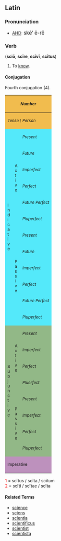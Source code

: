 ==Latin==
===Pronunciation===
* [[AHD]]: <big> sk&#275;&prime; &#275;-r&#277; </big>

===Verb===
('''sci&#333;''', '''sc&#299;re''', '''sc&#299;v&#299;''', '''sc&#299;tus''')
# To [[know]].

====Conjugation====
Fourth conjugation (4).
{| border="1" cellpadding="2"
!style="background:#F1BC4E;" colspan=3| <small>''Number''
!style="background:#F1BC4E;" colspan=3| <small>''Singular''
!style="background:#F1BC4E;" colspan=3| <small>''Plural''
|-
!style="background:#F1BC4E;" colspan=3| <small>''Tense \ Person''
!style="background:#F1BC4E;"| <small>''1.''
!style="background:#F1BC4E;"| <small>''2.''
!style="background:#F1BC4E;"| <small>''3.''
!style="background:#F1BC4E;"| <small>''11.''
!style="background:#F1BC4E;"| <small>''22.''
!style="background:#F1BC4E;"| <small>''33.''
|-
!style="background:#54E9FA;" rowspan=12|<small>I<br>n<br>d<br>i<br>c<br>a<br>t<br>i<br>v<br>e
!style="background:#54E9FA;" rowspan=6|<small>A<br>c<br>t<br>i<br>v<br>e
!style="background:#54E9FA;"|<small>''Present''
|style="background:#FBFCE4;"|sci&#333;
|style="background:#FBFCE4;"|sc&#299;s
|style="background:#FBFCE4;"|scit
|style="background:#FBFCE4;"|sc&#299;mus
|style="background:#FBFCE4;"|sc&#299;tis
|style="background:#FBFCE4;"|sciunt
|-
!style="background:#54E9FA;"| <small>''Future''
|style="background:#FBFCE4;"|sciam
|style="background:#FBFCE4;"|sci&#275;s
|style="background:#FBFCE4;"|sciet
|style="background:#FBFCE4;"|sci&#275;mus
|style="background:#FBFCE4;"|sci&#275;tis
|style="background:#FBFCE4;"|scient
|-
!style="background:#54E9FA;"| <small>''Imperfect''
|style="background:#FBFCE4;"|sci&#275;bam
|style="background:#FBFCE4;"|sci&#275;b&#257;s
|style="background:#FBFCE4;"|sci&#275;bat
|style="background:#FBFCE4;"|sci&#275;b&#257;mus
|style="background:#FBFCE4;"|sci&#275;b&#257;tis
|style="background:#FBFCE4;"|sci&#275;bant
|-
!style="background:#54E9FA;"| <small>''Perfect''
|style="background:#FBFCE4;"|sc&#299;v&#299;
|style="background:#FBFCE4;"|sc&#299;vist&#299;
|style="background:#FBFCE4;"|sc&#299;vit
|style="background:#FBFCE4;"|sc&#299;vimus
|style="background:#FBFCE4;"|sc&#299;vistis
|style="background:#FBFCE4;"|sc&#299;v&#275;runt
|-
!style="background:#54E9FA;"| <small>''Future Perfect''
|style="background:#FBFCE4;"|sc&#299;ver&#333;
|style="background:#FBFCE4;"|sc&#299;veris
|style="background:#FBFCE4;"|sc&#299;verit
|style="background:#FBFCE4;"|sc&#299;verimus
|style="background:#FBFCE4;"|sc&#299;veritis
|style="background:#FBFCE4;"|sc&#299;verint
|-
!style="background:#54E9FA;"| <small>''Pluperfect''
|style="background:#FBFCE4;"|sc&#299;veram
|style="background:#FBFCE4;"|sc&#299;ver&#257;s
|style="background:#FBFCE4;"|sc&#299;verat
|style="background:#FBFCE4;"|sc&#299;ver&#257;mus
|style="background:#FBFCE4;"|sc&#299;ver&#257;tis
|style="background:#FBFCE4;"|sc&#299;verant
|-
!style="background:#54E9FA;" rowspan=6| <small>P<br>a<br>s<br>s<br>i<br>v<br>e
!style="background:#54E9FA;"|<small>''Present''
|style="background:#FBFCE4;"|scior
|style="background:#FBFCE4;"|sc&#299;ris
|style="background:#FBFCE4;"|sc&#299;tur
|style="background:#FBFCE4;"|sc&#299;mur
|style="background:#FBFCE4;"|sc&#299;min&#299;
|style="background:#FBFCE4;"|sciuntur
|-
!style="background:#54E9FA;"|<small>''Future''
|style="background:#FBFCE4;"|sciar
|style="background:#FBFCE4;"|sci&#275;ris
|style="background:#FBFCE4;"|sci&#275;tur
|style="background:#FBFCE4;"|sci&#275;mur
|style="background:#FBFCE4;"|sci&#275;min&#299;
|style="background:#FBFCE4;"|scientur
|-
!style="background:#54E9FA;"|<small>''Imperfect''
|style="background:#FBFCE4;"|sci&#275;bar
|style="background:#FBFCE4;"|sci&#275;b&#257;ris
|style="background:#FBFCE4;"|sci&#275;b&#257;tur
|style="background:#FBFCE4;"|sci&#275;b&#257;mur
|style="background:#FBFCE4;"|sci&#275;b&#257;min&#299;
|style="background:#FBFCE4;"|sci&#275;bantur
|-
!style="background:#54E9FA;"|<small>''Perfect''
|style="background:#FBFCE4;"|sc&#299;tus<font color="red"><sup>1</sup></font><br>sum
|style="background:#FBFCE4;"|sc&#299;tus<font color="red"><sup>1</sup></font><br>es
|style="background:#FBFCE4;"|sc&#299;tus<font color="red"><sup>1</sup></font><br>est
|style="background:#FBFCE4;"|sc&#299;t&#299; <font color="red"><sup>2</sup></font><br>sumus
|style="background:#FBFCE4;"|sc&#299;t&#299; <font color="red"><sup>2</sup></font><br>estis
|style="background:#FBFCE4;"|sc&#299;t&#299; <font color="red"><sup>2</sup></font><br>sunt
|-
!style="background:#54E9FA;"|<small>''Future Perfect''
|style="background:#FBFCE4;"|sc&#299;tus<font color="red"><sup>1</sup></font><br>er&#333;
|style="background:#FBFCE4;"|sc&#299;tus<font color="red"><sup>1</sup></font><br>eris
|style="background:#FBFCE4;"|sc&#299;tus<font color="red"><sup>1</sup></font><br>erit
|style="background:#FBFCE4;"|sc&#299;t&#299; <font color="red"><sup>2</sup></font><br>erimus
|style="background:#FBFCE4;"|sc&#299;t&#299; <font color="red"><sup>2</sup></font><br>eritis
|style="background:#FBFCE4;"|sc&#299;t&#299; <font color="red"><sup>2</sup></font><br>erunt
|-
!style="background:#54E9FA;"|<small>''Pluperfect''
|style="background:#FBFCE4;"|sc&#299;tus<font color="red"><sup>1</sup></font><br>eram
|style="background:#FBFCE4;"|sc&#299;tus<font color="red"><sup>1</sup></font><br>er&#257;s
|style="background:#FBFCE4;"|sc&#299;tus<font color="red"><sup>1</sup></font><br>erat
|style="background:#FBFCE4;"|sc&#299;t&#299; <font color="red"><sup>2</sup></font><br>er&#257;mus
|style="background:#FBFCE4;"|sc&#299;t&#299; <font color="red"><sup>2</sup></font><br>er&#257;tis
|style="background:#FBFCE4;"|sc&#299;t&#299; <font color="red"><sup>2</sup></font><br>erant
|-
!style="background:#92B887;" rowspan=8|<small>S<br>u<br>b<br>j<br>u<br>n<br>c<br>t<br>i<br>v<br>e
!style="background:#92B887;" rowspan=4|<small>A<br>c<br>t<br>i<br>v<br>e
!style="background:#92B887;"|<small>''Present''
|style="background:#E7FEE9;"| sciam
|style="background:#E7FEE9;"| sci&#257;s
|style="background:#E7FEE9;"| sciat
|style="background:#E7FEE9;"| sci&#257;mus
|style="background:#E7FEE9;"| sci&#257;tis
|style="background:#E7FEE9;"| sciant
|-
!style="background:#92B887;"|<small>''Imperfect''
|style="background:#E7FEE9;"| sc&#299;rem
|style="background:#E7FEE9;"| sc&#299;r&#275;s
|style="background:#E7FEE9;"| sc&#299;ret
|style="background:#E7FEE9;"| sc&#299;r&#275;mus
|style="background:#E7FEE9;"| sc&#299;r&#275;tis
|style="background:#E7FEE9;"| sc&#299;rent
|-
!style="background:#92B887;"|<small>''Perfect''
|style="background:#E7FEE9;"| sc&#299;verim
|style="background:#E7FEE9;"| sc&#299;ver&#299;s
|style="background:#E7FEE9;"| sc&#299;verit
|style="background:#E7FEE9;"| sc&#299;ver&#299;mus
|style="background:#E7FEE9;"| sc&#299;ver&#299;tis
|style="background:#E7FEE9;"| sc&#299;verint
|-
!style="background:#92B887;"|<small>''Pluerfect''
|style="background:#E7FEE9;"| sc&#299;vissem
|style="background:#E7FEE9;"| sc&#299;viss&#275;s
|style="background:#E7FEE9;"| sc&#299;visset
|style="background:#E7FEE9;"| sc&#299;viss&#275;mus
|style="background:#E7FEE9;"| sc&#299;viss&#275;tis
|style="background:#E7FEE9;"| sc&#299;vissent
|-
!style="background:#92B887;" rowspan=4|<small>P<br>a<br>s<br>s<br>i<br>v<br>e
!style="background:#92B887;"|<small>''Present''
|style="background:#E7FEE9;"| sciar
|style="background:#E7FEE9;"| sci&#257;ris
|style="background:#E7FEE9;"| sci&#257;tur
|style="background:#E7FEE9;"| sci&#257;mur
|style="background:#E7FEE9;"| sci&#257;min&#299;
|style="background:#E7FEE9;"| sciantur
|-
!style="background:#92B887;"|<small>''Imperfect''
|style="background:#E7FEE9;"| sc&#299;rer
|style="background:#E7FEE9;"| sc&#299;r&#275;ris
|style="background:#E7FEE9;"| sc&#299;r&#275;tur
|style="background:#E7FEE9;"| sc&#299;r&#275;mur
|style="background:#E7FEE9;"| sc&#299;r&#275;min&#299;
|style="background:#E7FEE9;"| sc&#299;rentur
|-
!style="background:#92B887;"|<small>''Perfect''
|style="background:#E7FEE9;"|sc&#299;tus<font color="red"><sup>1</sup></font><br>sim
|style="background:#E7FEE9;"|sc&#299;tus<font color="red"><sup>1</sup></font><br>s&#299;s
|style="background:#E7FEE9;"|sc&#299;tus<font color="red"><sup>1</sup></font><br>sit
|style="background:#E7FEE9;"|sc&#299;t&#299; <font color="red"><sup>2</sup></font><br>s&#299;mus
|style="background:#E7FEE9;"|sc&#299;t&#299; <font color="red"><sup>2</sup></font><br>s&#299;tis
|style="background:#E7FEE9;"|sc&#299;t&#299; <font color="red"><sup>2</sup></font><br>sint
|-
!style="background:#92B887;"|<small>''Pluperfect''
|style="background:#E7FEE9;"|sc&#299;tus<font color="red"><sup>1</sup></font><br>essem
|style="background:#E7FEE9;"|sc&#299;tus<font color="red"><sup>1</sup></font><br>ess&#275;s
|style="background:#E7FEE9;"|sc&#299;tus<font color="red"><sup>1</sup></font><br>esset
|style="background:#E7FEE9;"|sc&#299;t&#299; <font color="red"><sup>2</sup></font><br>ess&#275;mus
|style="background:#E7FEE9;"|sc&#299;t&#299; <font color="red"><sup>2</sup></font><br>ess&#275;tis
|style="background:#E7FEE9;"|sc&#299;t&#299; <font color="red"><sup>2</sup></font><br>essent
|-
!style="background:#BD91BD;" colspan=3| <small>Imperative
|style="background:#FCF2E9;" align="center"|&mdash;&mdash;
|style="background:#FCF2E9;"| sc&#299;
|style="background:#FCF2E9;" align="center"|&mdash;&mdash;
|style="background:#FCF2E9;" align="center"|&mdash;&mdash;
|style="background:#FCF2E9;"| sc&#299;te
|style="background:#FCF2E9;" align="center"|&mdash;&mdash;
|}
<font color="red"> 1 </font> = sc&#299;tus / sc&#299;ta / sc&#299;tum   <br>
<font color="red"> 2 </font> = sc&#299;t&#299; / sc&#299;tae / sc&#299;ta  <br>

====Related Terms====
*[[science]]
*[[sciens]]
*[[scientia]]
*[[scientificus]]
*[[scientist]]
*[[scientista]]